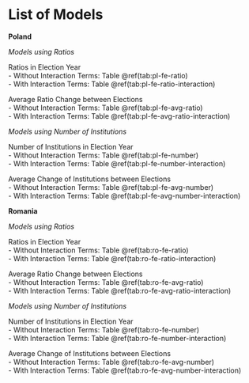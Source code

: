 # List of Models  
  
**Poland**  
  
_Models using Ratios_  
  
Ratios in Election Year  
- Without Interaction Terms: Table \@ref(tab:pl-fe-ratio)  
- With Interaction Terms: Table \@ref(tab:pl-fe-ratio-interaction)    
  
Average Ratio Change between Elections  
- Without Interaction Terms: Table \@ref(tab:pl-fe-avg-ratio)  
- With Interaction Terms: Table \@ref(tab:pl-fe-avg-ratio-interaction)  
  
_Models using Number of Institutions_  
  
Number of Institutions in Election Year  
- Without Interaction Terms: Table \@ref(tab:pl-fe-number)  
- With Interaction Terms: Table \@ref(tab:pl-fe-number-interaction)  
  
Average Change of Institutions between Elections  
- Without Interaction Terms: Table \@ref(tab:pl-fe-avg-number)  
- With Interaction Terms: Table \@ref(tab:pl-fe-avg-number-interaction)  
  
  
**Romania**  
  
_Models using Ratios_  
  
Ratios in Election Year  
- Without Interaction Terms: Table \@ref(tab:ro-fe-ratio)  
- With Interaction Terms: Table \@ref(tab:ro-fe-ratio-interaction)    
  
Average Ratio Change between Elections  
- Without Interaction Terms: Table \@ref(tab:ro-fe-avg-ratio)  
- With Interaction Terms: Table \@ref(tab:ro-fe-avg-ratio-interaction)  
  
_Models using Number of Institutions_  
  
Number of Institutions in Election Year  
- Without Interaction Terms: Table \@ref(tab:ro-fe-number)  
- With Interaction Terms: Table \@ref(tab:ro-fe-number-interaction) 
  
Average Change of Institutions between Elections  
- Without Interaction Terms: Table \@ref(tab:ro-fe-avg-number)  
- With Interaction Terms: Table \@ref(tab:ro-fe-avg-number-interaction)  

